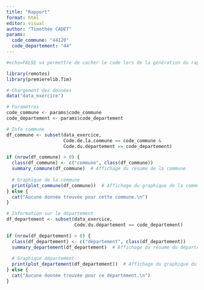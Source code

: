 ```yaml
---
title: "Rapport"
format: html
editor: visual
author: "Timothée CADET"
params:
  code_commune: "44120"  
  code_departement: "44"  
---
```


```r
#echo=FALSE va permettre de cacher le code lors de la génération du rapport

library(remotes)
library(premierelib.Tim)

# Chargement des données
data("data_exercice")

# Paramètres
code_commune <- params$code_commune
code_departement <- params$code_departement

# Info commune
df_commune <- subset(data_exercice, 
                     Code.de.la.commune == code_commune & 
                     Code.du.département == code_departement)

if (nrow(df_commune) > 0) {
  class(df_commune) <- c("commune", class(df_commune))
  summary_commune(df_commune)  # Affichage du résumé de la commune
  
  # Graphique de la commune
  print(plot_commune(df_commune))  # Affichage du graphique de la commune
} else {
  cat("Aucune donnée trouvée pour cette commune.\n")
}

# Information sur le département
df_departement <- subset(data_exercice, 
                         Code.du.département == code_departement)

if (nrow(df_departement) > 0) {
  class(df_departement) <- c("département", class(df_departement))
  summary_departement(df_departement)  # Affichage du résumé du département
  
  # Graphique département
  print(plot_departement(df_departement))  # Affichage du graphique du département
} else {
  cat("Aucune donnée trouvée pour ce département.\n")
}

```




